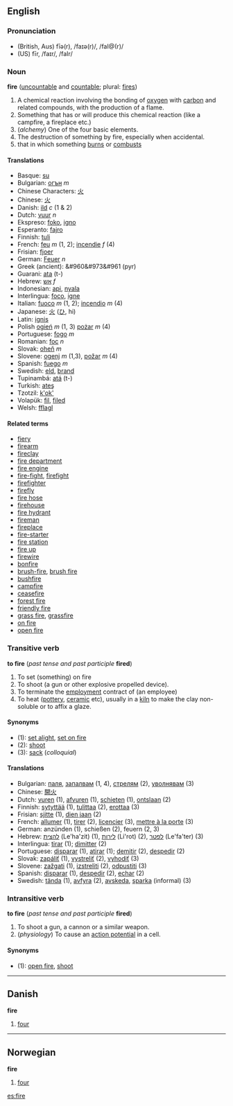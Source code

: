 ==English==
=== Pronunciation ===
*(British, Aus) fīə(r), /faɪə(r)/, /faI@(r)/
*(US) fīr, /faɪr/, /faIr/

=== Noun ===
'''fire''' ([[uncountable]] and [[countable]]; plural: [[fires]])

#A chemical reaction involving the bonding of [[oxygen]] with [[carbon]] and related compounds, with the production of a flame.
# Something that has or will produce this chemical reaction (like a campfire, a fireplace etc.)
#(''alchemy'') One of the four basic elements.
#The destruction of something by fire, especially when accidental.
#that in which something [[burn]]s or [[combusts]]

==== Translations ====
*Basque: [[su#Basque|su]]
*Bulgarian: [[огън]] ''m''
*Chinese Characters: [[火]]
*Chinese: [[火]]
*Danish: [[ild]] ''c'' (1 & 2)
*Dutch: [[vuur]] ''n''
*Ekspreso: [[foko]], [[igno]]
*Esperanto: [[fajro]]
*Finnish: [[tuli]]
*French: [[feu]] ''m'' (1, 2); [[incendie]] ''f'' (4)
*Frisian: [[fjoer]]
*German: [[Feuer]] ''n''
*Greek (ancient): &#960&#973&#961 (pyr)
*Guarani: [[ata]] (t-)
*Hebrew: [[אש]] ''f''
*Indonesian: [[api]], [[nyala]]
*Interlingua: [[foco]], [[igne]]
*Italian: [[fuoco]] ''m'' (1, 2); [[incendio]] ''m'' (4)
*Japanese: [[火]] ([[ひ]], hi)
*Latin: [[ignis]]
*Polish [[ogień]] ''m'' (1, 3) [[pożar]] ''m'' (4)
*Portuguese: [[fogo]] ''m''
*Romanian: [[foc]] ''n''
*Slovak: [[oheň]] ''m''
*Slovene: [[ogenj]] ''m'' (1,3), [[požar]] ''m'' (4)
*Spanish: [[fuego]] ''m''
*Swedish: [[eld]], [[brand#Swedish|brand]]
*Tupinambá: [[atá]] (t-)
*Turkish: [[ateş]]
*Tzotzil: [[k'ok']]
*Volapük: [[fil#Volapük|fil]], [[filed#Volapük|filed]]
*Welsh: [[fflagl]]

==== Related terms ====
*[[fiery]]
*[[firearm]]
*[[fireclay]]
*[[fire department]]
*[[fire engine]]
*[[fire-fight]], [[firefight]]
*[[firefighter]]
*[[firefly]]
*[[fire hose]]
*[[firehouse]]
*[[fire hydrant]]
*[[fireman]]
*[[fireplace]]
*[[fire-starter]]
*[[fire station]]
*[[fire up]]
*[[firewire]]
*[[bonfire]]
*[[brush-fire]], [[brush fire]]
*[[bushfire]]
*[[campfire]]
*[[ceasefire]]
*[[forest fire]]
*[[friendly fire]]
*[[grass fire]], [[grassfire]]
*[[on fire]]
*[[open fire]]

===Transitive verb===
'''to fire''' (''past tense and past participle'' '''fired''')

#To set (something) on fire
#To shoot (a gun or other explosive propelled device).
#To terminate the [[employment]] contract of (an employee)
#To heat ([[pottery]], [[ceramic]] etc), usually in a [[kiln]] to make the clay non-soluble or to affix a glaze.

====Synonyms====
*(1): [[set alight]], [[set on fire]]
*(2): [[shoot]]
*(3): [[sack]] (''colloquial'')

==== Translations ====
*Bulgarian: [[паля]], [[запалвам]] (1, 4), [[стрелям]] (2), [[уволнявам]] (3)
*Chinese: [[開火]]
*Dutch: [[vuren]] (1), [[afvuren]] (1), [[schieten]] (1), [[ontslaan]] (2)
*Finnish: [[sytyttää]] (1), [[tulittaa]] (2), [[erottaa]] (3)
*Frisian: [[sjitte]] (1), [[dien jaan]] (2)
*French: [[allumer]] (1), [[tirer]] (2), [[licencier]] (3), [[mettre à la porte]] (3)
*German: anzünden (1), schießen (2), feuern (2, 3)
*Hebrew: [[להצית]] (Le'ha'zit) (1), [[לירות]] (Li'rot) (2), [[לפטר]] (Le'fa'ter) (3)
*Interlingua: [[tirar]] (1); [[dimitter]] (2)
*Portuguese: [[disparar]] (1), [[atirar]] (1); [[demitir]] (2), [[despedir]] (2)
*Slovak: [[zapáliť]] (1), [[vystreliť]] (2), [[vyhodiť]] (3)
*Slovene: [[zažgati]] (1), [[izstreliti]] (2), [[odpustiti]] (3)
*Spanish: [[disparar]] (1), [[despedir]] (2), [[echar]] (2)
*Swedish: [[tända]] (1), [[avfyra]] (2), [[avskeda]], [[sparka]] (informal) (3)

===Intransitive verb===
'''to fire''' (''past tense and past participle'' '''fired''')

#To shoot a gun, a cannon or a similar weapon.
#(''physiology'') To cause an [[action potential]] in a cell.

====Synonyms====
*(1): [[open fire]], [[shoot]]

----
==Danish==
'''fire'''

#[[four]]

----
==Norwegian==
'''fire'''

#[[four]]

[[es:fire]]